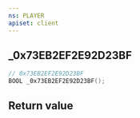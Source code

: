```yaml
---
ns: PLAYER
apiset: client
---
```

## _0x73EB2EF2E92D23BF

```c
// 0x73EB2EF2E92D23BF
BOOL _0x73EB2EF2E92D23BF();
```



## Return value